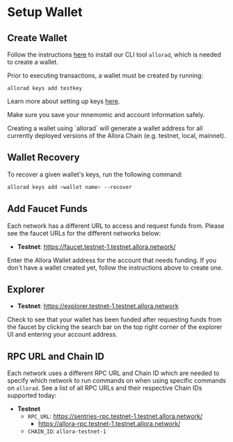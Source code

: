 
# Setup Wallet

## Create Wallet

Follow the instructions [here](/devs/get-started/cli) to install our CLI tool `allorad`, which is needed to create a wallet.

Prior to executing transactions, a wallet must be created by running:

```shell
allorad keys add testkey
```

Learn more about setting up keys [here](https://docs.cosmos.network/main/user/run-node/keyring).

Make sure you save your mnemomic and account information safely.

<Callout type="info">
Creating a wallet using `allorad` will generate a wallet address for all currently deployed versions of the Allora Chain (e.g. testnet, local, mainnet). 
</Callout>

## Wallet Recovery

To recover a given wallet's keys, run the following command:

```bash
allorad keys add <wallet name> --recover
```

## Add Faucet Funds
Each network has a different URL to access and request funds from. Please see the faucet URLs for the different networks below:

- **Testnet**: https://faucet.testnet-1.testnet.allora.network/

Enter the Allora Wallet address for the account that needs funding. If you don't have a wallet created yet, follow the instructions above to create one.

## Explorer

- **Testnet**: https://explorer.testnet-1.testnet.allora.network

<Callout>
Check to see that your wallet has been funded after requesting funds from the faucet by clicking the search bar on the top right corner of the explorer UI and entering your account address.
</Callout>

## RPC URL and Chain ID
Each network uses a different RPC URL and Chain ID which are needed to specify which network to run commands on when using specific commands on `allorad`. See a list of all RPC URLs and their respective Chain IDs supported today:

- **Testnet**
    - `RPC_URL`:  https://sentries-rpc.testnet-1.testnet.allora.network/
        - https://allora-rpc.testnet-1.testnet.allora.network/
    - `CHAIN_ID`: `allora-testnet-1`